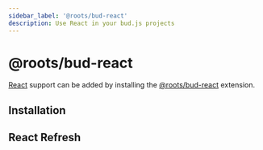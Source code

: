 ```yaml
---
sidebar_label: '@roots/bud-react'
description: Use React in your bud.js projects
---
```



# @roots/bud-react

[React](https://reactjs.org) support can be added by installing the [@roots/bud-react](/extensions/bud-react) extension.

## Installation

<Install packages="@roots/bud-react" />

## React Refresh

<ReactRefresh />
